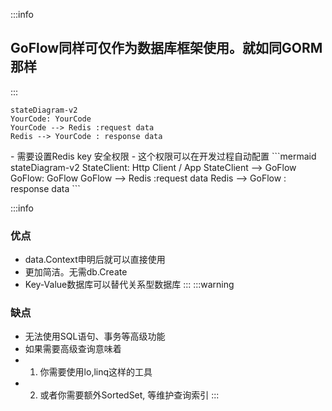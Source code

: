 


:::info
## GoFlow同样可仅作为数据库框架使用。就如同GORM那样
:::

<Tabs>
<TabItem value="在你的代码中作为数据库框架使用">

```mermaid
stateDiagram-v2
YourCode: YourCode
YourCode --> Redis :request data
Redis --> YourCode : response data
```
</TabItem>
<TabItem value="在web客户端中作为数据库框架使用">
- 需要设置Redis key 安全权限
- 这个权限可以在开发过程自动配置
```mermaid
stateDiagram-v2
StateClient: Http Client / App
StateClient --> GoFlow
GoFlow: GoFlow
GoFlow --> Redis :request data
Redis --> GoFlow : response data
```
</TabItem>
</Tabs>

:::info
### 优点
- data.Context申明后就可以直接使用
- 更加简洁。无需db.Create
- Key-Value数据库可以替代关系型数据库
:::
:::warning
### 缺点
- 无法使用SQL语句、事务等高级功能
- 如果需要高级查询意味着
- 1. 你需要使用lo,linq这样的工具
- 2. 或者你需要额外SortedSet, 等维护查询索引
:::


